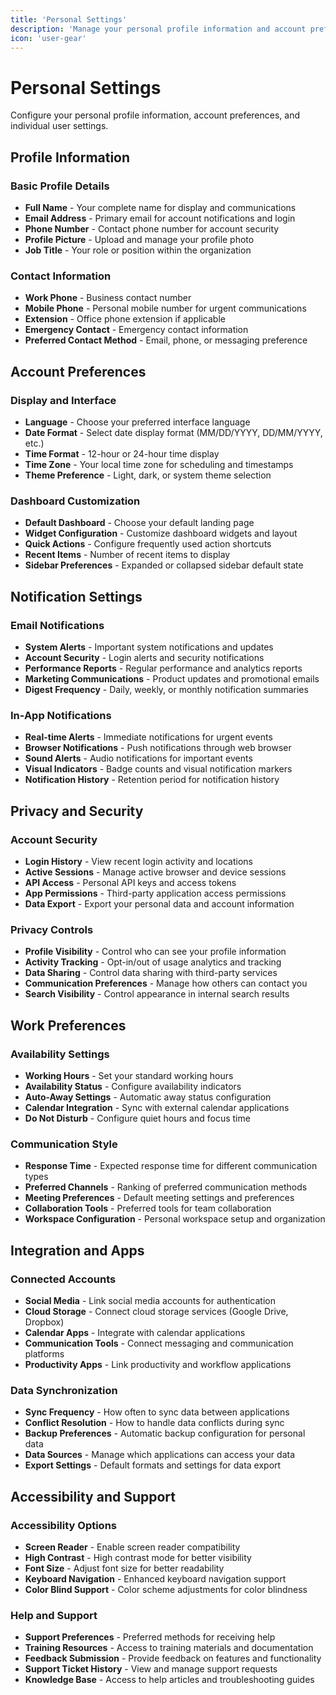 ```yaml
---
title: 'Personal Settings'
description: 'Manage your personal profile information and account preferences'
icon: 'user-gear'
---
```


# Personal Settings

Configure your personal profile information, account preferences, and individual user settings.

## Profile Information

### Basic Profile Details
- **Full Name** - Your complete name for display and communications
- **Email Address** - Primary email for account notifications and login
- **Phone Number** - Contact phone number for account security
- **Profile Picture** - Upload and manage your profile photo
- **Job Title** - Your role or position within the organization

### Contact Information
- **Work Phone** - Business contact number
- **Mobile Phone** - Personal mobile number for urgent communications
- **Extension** - Office phone extension if applicable
- **Emergency Contact** - Emergency contact information
- **Preferred Contact Method** - Email, phone, or messaging preference

## Account Preferences

### Display and Interface
- **Language** - Choose your preferred interface language
- **Date Format** - Select date display format (MM/DD/YYYY, DD/MM/YYYY, etc.)
- **Time Format** - 12-hour or 24-hour time display
- **Time Zone** - Your local time zone for scheduling and timestamps
- **Theme Preference** - Light, dark, or system theme selection

### Dashboard Customization
- **Default Dashboard** - Choose your default landing page
- **Widget Configuration** - Customize dashboard widgets and layout
- **Quick Actions** - Configure frequently used action shortcuts
- **Recent Items** - Number of recent items to display
- **Sidebar Preferences** - Expanded or collapsed sidebar default state

## Notification Settings

### Email Notifications
- **System Alerts** - Important system notifications and updates
- **Account Security** - Login alerts and security notifications
- **Performance Reports** - Regular performance and analytics reports
- **Marketing Communications** - Product updates and promotional emails
- **Digest Frequency** - Daily, weekly, or monthly notification summaries

### In-App Notifications
- **Real-time Alerts** - Immediate notifications for urgent events
- **Browser Notifications** - Push notifications through web browser
- **Sound Alerts** - Audio notifications for important events
- **Visual Indicators** - Badge counts and visual notification markers
- **Notification History** - Retention period for notification history

## Privacy and Security

### Account Security
- **Login History** - View recent login activity and locations
- **Active Sessions** - Manage active browser and device sessions
- **API Access** - Personal API keys and access tokens
- **App Permissions** - Third-party application access permissions
- **Data Export** - Export your personal data and account information

### Privacy Controls
- **Profile Visibility** - Control who can see your profile information
- **Activity Tracking** - Opt-in/out of usage analytics and tracking
- **Data Sharing** - Control data sharing with third-party services
- **Communication Preferences** - Manage how others can contact you
- **Search Visibility** - Control appearance in internal search results

## Work Preferences

### Availability Settings
- **Working Hours** - Set your standard working hours
- **Availability Status** - Configure availability indicators
- **Auto-Away Settings** - Automatic away status configuration
- **Calendar Integration** - Sync with external calendar applications
- **Do Not Disturb** - Configure quiet hours and focus time

### Communication Style
- **Response Time** - Expected response time for different communication types
- **Preferred Channels** - Ranking of preferred communication methods
- **Meeting Preferences** - Default meeting settings and preferences
- **Collaboration Tools** - Preferred tools for team collaboration
- **Workspace Configuration** - Personal workspace setup and organization

## Integration and Apps

### Connected Accounts
- **Social Media** - Link social media accounts for authentication
- **Cloud Storage** - Connect cloud storage services (Google Drive, Dropbox)
- **Calendar Apps** - Integrate with calendar applications
- **Communication Tools** - Connect messaging and communication platforms
- **Productivity Apps** - Link productivity and workflow applications

### Data Synchronization
- **Sync Frequency** - How often to sync data between applications
- **Conflict Resolution** - How to handle data conflicts during sync
- **Backup Preferences** - Automatic backup configuration for personal data
- **Data Sources** - Manage which applications can access your data
- **Export Settings** - Default formats and settings for data export

## Accessibility and Support

### Accessibility Options
- **Screen Reader** - Enable screen reader compatibility
- **High Contrast** - High contrast mode for better visibility
- **Font Size** - Adjust font size for better readability
- **Keyboard Navigation** - Enhanced keyboard navigation support
- **Color Blind Support** - Color scheme adjustments for color blindness

### Help and Support
- **Support Preferences** - Preferred methods for receiving help
- **Training Resources** - Access to training materials and documentation
- **Feedback Submission** - Provide feedback on features and functionality
- **Support Ticket History** - View and manage support requests
- **Knowledge Base** - Access to help articles and troubleshooting guides 